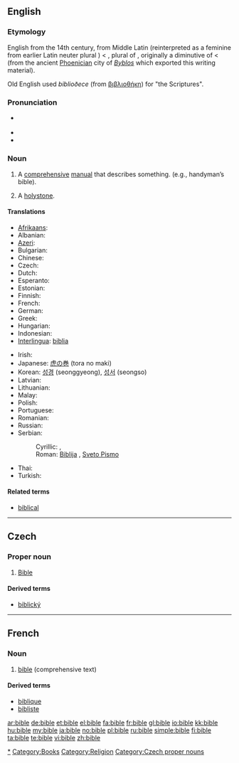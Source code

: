 {{wikipedia|Bible}}
{{also|Bible}}
==English==

===Etymology===
English from the 14th century, from Middle Latin {{term|biblia||book|lang=la}} (reinterpreted as a feminine from earlier Latin neuter plural {{term|biblia||books|lang=la}}) < {{etyl|grc}} {{term|βιβλία||books|tr=biblia|lang=grc}}, plural of {{term|βιβλίον||small book|tr=biblion|lang=grc}}, originally a diminutive of {{term|βίβλος||book|tr=biblos|lang=grc}} < {{term|βύβλος||papyrus|tr=bublos|lang=grc}} (from the ancient [[Phoenicia]]n city of ''[[Byblos]]'' which exported this writing material).

Old English used ''biblioðece'' (from [[βιβλιοθήκη]]) for "the Scriptures".

===Pronunciation===
* {{a|UK|US}} {{IPA|/ˈbaɪbəl/}}
* {{audio|en-us-bible.ogg|Audio (US)}}
* {{rhymes|aɪbəl}}

===Noun===
{{en-noun}}

# A [[comprehensive]] [[manual]] that describes something. (e.g., handyman’s bible).
# {{nautical}} A [[holystone]].

====Translations====
{{trans-top|comprehensive manual}}
* [[Afrikaans]]: {{t|af|Bybel|xs=Afrikaans}}
* Albanian: {{t|sq|Bibël|f|xs=Albanian}}
* [[Azeri]]: {{t-|az|bible|xs=Azeri}}
* Bulgarian: {{t+|bg|библия}}
* Chinese: {{t-|cmn|圣经|tr=shèngjīng|sc=Hani}}
* Czech: {{t-|cs|bible|f}}
* Dutch: {{t|nl|bijbel}}
* Esperanto: {{t-|eo|Biblio|xs=Esperanto}}
* Estonian: {{t|et|piibel}}
* Finnish: {{t+|fi|raamattu}}
* French: {{t+|fr|Bible|f}}
* German: {{t+|de|Bibel|f}}
* Greek: {{t+|el|βιβλίο|tr=biblίο}}
* Hungarian: {{t+|hu|biblia}}
* Indonesian: {{t+|id|Alkitab|xs=Indonesian}}
* [[Interlingua]]: [[biblia]]
{{trans-mid}}
* Irish: {{t|ga|bíobla|f|xs=Irish}}
* Japanese: [[虎の巻]] (tora no maki)
* Korean: [[성경]] (seonggyeong), [[성서]] (seongso)
* Latvian: {{t|lv|Bībele|f|xs=Latvian}}
* Lithuanian: {{t-|lt|Biblija|f|xs=Lithuanian}}
* Malay: {{t-|ms|Alkitab|xs=Malay}}
* Polish: {{t+|pl|Biblia|f}}
* Portuguese: {{t+|pt|Bíblia|f}}
* Romanian: {{t+|ro|Biblie|f}}
* Russian: {{t+|ru|библия|f|tr=bíblija}}
* Serbian:
*: Cyrillic: {{t+|sr|Библија|f|sc=Cyrl}}, {{t-|sr|Свето Писмо|n|sc=Cyrl}}
*: Roman: [[Biblija]] {{f}}, [[Sveto Pismo]] {{n}}
* Thai: {{t|th|คัมภีร์ไบเบิล|tr=Khạmp̣hīr̒ bịbeil}}
* Turkish: {{t|tr|İncil}}
{{trans-bottom}}

====Related terms====
* [[biblical]]

[[Category:Bible|*]]
[[Category:Books]]
[[Category:Religion]]

----

==Czech==

===Proper noun===
{{cs-noun|g=f}}

# [[Bible]]

====Derived terms====
* [[biblický]]

[[Category:Czech proper nouns]]

----

==French==

===Noun===
{{fr-noun|f}}

# [[bible#English|bible]] (comprehensive text)

====Derived terms====
* [[biblique]]
* [[bibliste]]

[[ar:bible]]
[[de:bible]]
[[et:bible]]
[[el:bible]]
[[fa:bible]]
[[fr:bible]]
[[gl:bible]]
[[io:bible]]
[[kk:bible]]
[[hu:bible]]
[[my:bible]]
[[ja:bible]]
[[no:bible]]
[[pl:bible]]
[[ru:bible]]
[[simple:bible]]
[[fi:bible]]
[[ta:bible]]
[[te:bible]]
[[vi:bible]]
[[zh:bible]]